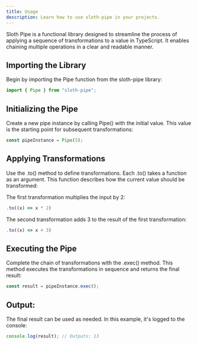```yaml
---
title: Usage
description: Learn how to use sloth-pipe in your projects.
---
```


Sloth Pipe is a functional library designed to streamline the process of applying a sequence of
transformations to a value in TypeScript. It enables chaining multiple operations in a clear and
readable manner.

## Importing the Library

Begin by importing the Pipe function from the sloth-pipe library:

```ts
import { Pipe } from "sloth-pipe";
```

## Initializing the Pipe

Create a new pipe instance by calling Pipe() with the initial value. This value is the starting
point for subsequent transformations:

```ts
const pipeInstance = Pipe(5);
```

## Applying Transformations

Use the .to() method to define transformations. Each .to() takes a function as an argument. This
function describes how the current value should be transformed:

The first transformation multiplies the input by 2:

```ts
.to((x) => x * 2)
```

The second transformation adds 3 to the result of the first transformation:

```ts
.to((x) => x + 3)
```

## Executing the Pipe

Complete the chain of transformations with the .exec() method. This method executes the
transformations in sequence and returns the final result:

```ts
const result = pipeInstance.exec();
```

## Output:

The final result can be used as needed. In this example, it's logged to the console:

```ts
console.log(result); // Outputs: 13
```
